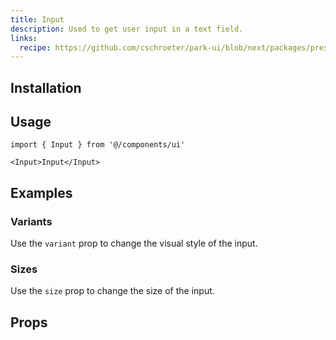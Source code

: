 ```yaml
---
title: Input
description: Used to get user input in a text field.
links:
  recipe: https://github.com/cschroeter/park-ui/blob/next/packages/preset/src/recipes/input.ts
---
```


<ComponentExample name="basic" />

## Installation

<InstallationGuide />

## Usage

```tsx
import { Input } from '@/components/ui'
```

```tsx
<Input>Input</Input>
```

## Examples

### Variants

Use the `variant` prop to change the visual style of the input.

<ComponentExample name="variants" />

### Sizes

Use the `size` prop to change the size of the input.

<ComponentExample name="sizes" />

## Props